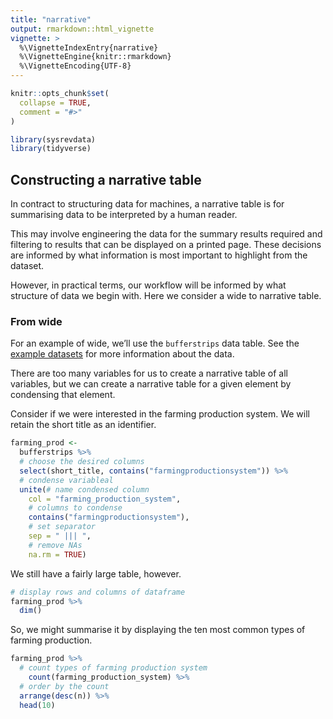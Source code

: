 ```yaml
---
title: "narrative"
output: rmarkdown::html_vignette
vignette: >
  %\VignetteIndexEntry{narrative}
  %\VignetteEngine{knitr::rmarkdown}
  %\VignetteEncoding{UTF-8}
---
```


```r
knitr::opts_chunk$set(
  collapse = TRUE,
  comment = "#>"
)
```

```r
library(sysrevdata)
library(tidyverse)
```

## Constructing a narrative table

In contract to structuring data for machines, a narrative table is for summarising data to be interpreted by a human reader. 

This may involve engineering the data for the summary results required and filtering to results that can be displayed on a printed page. These decisions are informed by what information is most important to highlight from the dataset. 

However, in practical terms, our workflow will be informed by what structure of data we begin with. Here we consider a wide to narrative table.

### From wide

For an example of wide, we'll use the `bufferstrips` data table. See the [example datasets](https://softloud.github.io/sysrevdata/index.html) for more information about the data.



There are too many variables for us to create a narrative table of all variables, but we can create a narrative table for a given element by condensing that element. 

Consider if we were interested in the farming production system. We will retain the short title as an identifier.

```r

farming_prod <-
  bufferstrips %>%
  # choose the desired columns
  select(short_title, contains("farmingproductionsystem")) %>%
  # condense variableal
  unite(# name condensed column
    col = "farming_production_system",
    # columns to condense
    contains("farmingproductionsystem"),
    # set separator
    sep = " ||| ",
    # remove NAs
    na.rm = TRUE)


```

We still have a fairly large table, however.

```r
# display rows and columns of dataframe
farming_prod %>% 
  dim()

```

So, we might summarise it by displaying the ten most common types of farming production.

```r
farming_prod %>% 
  # count types of farming production system
    count(farming_production_system) %>%
  # order by the count
  arrange(desc(n)) %>% 
  head(10)

```


